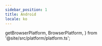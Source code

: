 ```yaml
---
sidebar_position: 1
title: Android
locale: ko
---
```


  getBrowserPlatform,
  BrowserPlatform,
} from '@site/src/platform/platform.ts';

<DevicePrerequisites />

<CloneExampleAndVenv
  title="Example 레포 클론 및 가상 환경 생성"
  repo_name="dogu-examples"
  path="gamium/python/pytest"
/>

<ActivateVirtualEnv title="가상 환경 활성화" />

<InstallDependencies title="의존성 설치" />

<AppUpload
  app_name="DoguRpgSample.apk"
  app_url="https://github.com/dogu-team/gamium-unity-samples/releases/download/DoguRpgSample-2.0.5/android.zip"
/>
<AppConfigTabItem runs_on="android" app_version="2.0.5" />
<RunCommand run_script="pytest pytest app/test_dogurpgsample.py" />

<VenvImportError />
